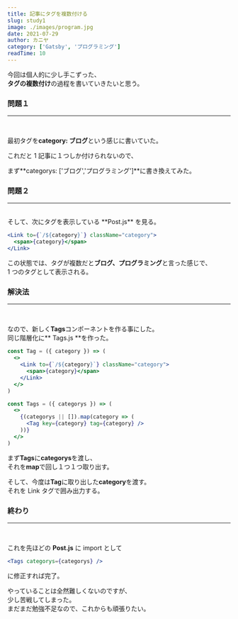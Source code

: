 ```yaml
---
title: 記事にタグを複数付ける
slug: study1
image: ./images/program.jpg
date: 2021-07-29
author: カニヤ
category: ['Gatsby', 'プログラミング']
readTime: 10
---
```


今回は個人的に少し手こずった、<br/>
**タグの複数付け**の過程を書いていきたいと思う。

### 問題１

---

<br />

最初タグを**category: ブログ**という感じに書いていた。

これだと 1 記事に１つしか付けられないので、

まず**categorys: ['ブログ','プログラミング']**に書き換えてみた。

### 問題２

---

<br />
そして、次にタグを表示している **Post.js** を見る。
<br />

```jsx
<Link to={`/${category}`} className="category">
  <span>{category}</span>
</Link>
```

この状態では、タグが複数だと**ブログ、プログラミング**と言った感じで、<br/>
1 つのタグとして表示される。

### 解決法

---

<br />

なので、新しく**Tags**コンポーネントを作る事にした。<br/>
同じ階層化に** Tags.js **を作った。

```jsx
const Tag = ({ category }) => (
  <>
    <Link to={`/${category}`} className="category">
      <span>{category}</span>
    </Link>
  </>
)

const Tags = ({ categorys }) => (
  <>
    {(categorys || []).map(category => (
      <Tag key={category} tag={category} />
    ))}
  </>
)
```

まず**Tags**に**categorys**を渡し、<br/>
それを**map**で回し１つ１つ取り出す。

そして、今度は**Tag**に取り出した**category**を渡す。<br/>
それを Link タグで囲み出力する。

### 終わり

---

<br />

これを先ほどの **Post.js** に import として

```jsx
<Tags categorys={categorys} />
```

に修正すれば完了。

やっていることは全然難しくないのですが、<br/>
少し苦戦してしまった。<br/>
まだまだ勉強不足なので、これからも頑張りたい。
